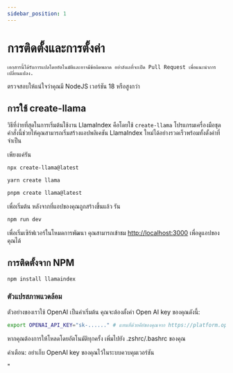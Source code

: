 ```yaml
---
sidebar_position: 1
---
```


# การติดตั้งและการตั้งค่า

`เอกสารนี้ได้รับการแปลโดยอัตโนมัติและอาจมีข้อผิดพลาด อย่าลังเลที่จะเปิด Pull Request เพื่อแนะนำการเปลี่ยนแปลง.`

ตรวจสอบให้แน่ใจว่าคุณมี NodeJS เวอร์ชัน 18 หรือสูงกว่า

## การใช้ create-llama

วิธีที่ง่ายที่สุดในการเริ่มต้นใช้งาน LlamaIndex คือโดยใช้ `create-llama` โปรแกรมเครื่องมือชุดคำสั่งนี้ช่วยให้คุณสามารถเริ่มสร้างแอปพลิเคชัน LlamaIndex ใหม่ได้อย่างรวดเร็วพร้อมทั้งตั้งค่าที่จำเป็น

เพียงแค่รัน

<Tabs>
<TabItem value="1" label="npm" default>

```bash
npx create-llama@latest
```

</TabItem>
<TabItem value="2" label="Yarn">

```bash
yarn create llama
```

</TabItem>
<TabItem value="3" label="pnpm">

```bash
pnpm create llama@latest
```

</TabItem>
</Tabs>

เพื่อเริ่มต้น หลังจากที่แอปของคุณถูกสร้างขึ้นแล้ว รัน

```bash npm2yarn
npm run dev
```

เพื่อเริ่มเซิร์ฟเวอร์ในโหมดการพัฒนา คุณสามารถเข้าชม [http://localhost:3000](http://localhost:3000) เพื่อดูแอปของคุณได้

## การติดตั้งจาก NPM

```bash npm2yarn
npm install llamaindex
```

### ตัวแปรสภาพแวดล้อม

ตัวอย่างของเราใช้ OpenAI เป็นค่าเริ่มต้น คุณจะต้องตั้งค่า Open AI key ของคุณดังนี้:

```bash
export OPENAI_API_KEY="sk-......" # แทนที่ด้วยคีย์ของคุณจาก https://platform.openai.com/account/api-keys
```

หากคุณต้องการให้โหลดโดยอัตโนมัติทุกครั้ง เพิ่มไปยัง .zshrc/.bashrc ของคุณ

คำเตือน: อย่าเก็บ OpenAI key ของคุณไว้ในระบบควบคุมเวอร์ชัน

"
